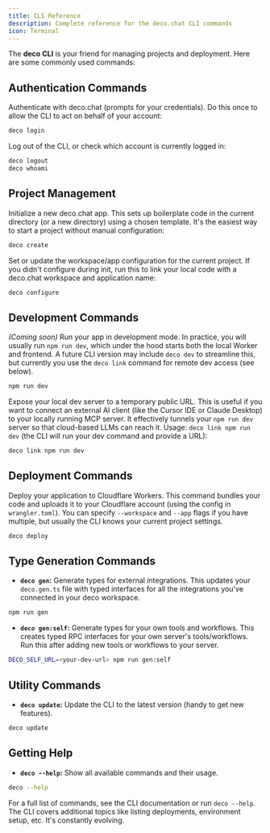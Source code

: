```yaml
---
title: CLI Reference
description: Complete reference for the deco.chat CLI commands
icon: Terminal
---
```


The **deco CLI** is your friend for managing projects and deployment. Here are some commonly used commands:

## Authentication Commands

Authenticate with deco.chat (prompts for your credentials). Do this once to allow the CLI to act on behalf of your account:

```bash
deco login
```

Log out of the CLI, or check which account is currently logged in:

```bash
deco logout
deco whoami
```

## Project Management

Initialize a new deco.chat app. This sets up boilerplate code in the current directory (or a new directory) using a chosen template. It's the easiest way to start a project without manual configuration:

```bash
deco create
```

Set or update the workspace/app configuration for the current project. If you didn't configure during init, run this to link your local code with a deco.chat workspace and application name:

```bash
deco configure
```

## Development Commands

_(Coming soon)_ Run your app in development mode. In practice, you will usually run `npm run dev`, which under the hood starts both the local Worker and frontend. A future CLI version may include `deco dev` to streamline this, but currently you use the `deco link` command for remote dev access (see below).

```bash
npm run dev
```

Expose your local dev server to a temporary public URL. This is useful if you want to connect an external AI client (like the Cursor IDE or Claude Desktop) to your locally running MCP server. It effectively tunnels your `npm run dev` server so that cloud-based LLMs can reach it. Usage: `deco link npm run dev` (the CLI will run your dev command and provide a URL):

```bash
deco link npm run dev
```

## Deployment Commands

Deploy your application to Cloudflare Workers. This command bundles your code and uploads it to your Cloudflare account (using the config in `wrangler.toml`). You can specify `--workspace` and `--app` flags if you have multiple, but usually the CLI knows your current project settings.

```bash
deco deploy
```

## Type Generation Commands

- **`deco gen`:** Generate types for external integrations. This updates your `deco.gen.ts` file with typed interfaces for all the integrations you've connected in your deco workspace.

```bash
npm run gen
```

- **`deco gen:self`:** Generate types for your own tools and workflows. This creates typed RPC interfaces for your own server's tools/workflows. Run this after adding new tools or workflows to your server.

```bash
DECO_SELF_URL=<your-dev-url> npm run gen:self
```

## Utility Commands

- **`deco update`:** Update the CLI to the latest version (handy to get new features).

```bash
deco update
```

## Getting Help

- **`deco --help`:** Show all available commands and their usage.

```bash
deco --help
```

For a full list of commands, see the CLI documentation or run `deco --help`. The CLI covers additional topics like listing deployments, environment setup, etc. It's constantly evolving.
